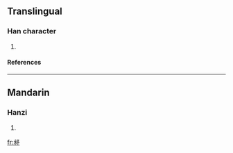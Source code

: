 ==Translingual==
===Han character===
{{Han char|rn=85|rad=水|as=04|sn=8|four=1722<sub>2</sub>|canj=水弓戈弓 (ENIN), X水弓戈弓 (XENIN)}}
# {{defn|Han|sort=水04}}
====References====
{{Han ref|kx=0609.100|dkj=17181|dj=1002.070|hdz=31557.050|uh=6C80|ud=27776|bh=CD45|bd=52549}}

----
==Mandarin==
===Hanzi===
{{cmn-hanzi|pin=[[xù]] (xu4)|wg=hsü<sup>4</sup>}}
# {{defn|Mandarin}}

[[fr:沀]]